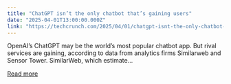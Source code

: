 ```yaml
---
title: "ChatGPT isn’t the only chatbot that’s gaining users"
date: "2025-04-01T13:00:00.000Z"
link: "https://techcrunch.com/2025/04/01/chatgpt-isnt-the-only-chatbot-thats-gaining-users/"
---
```


OpenAI&#8217;s ChatGPT may be the world&#8217;s most popular chatbot app. But rival services are gaining, according to data from analytics firms Similarweb and Sensor Tower. SimilarWeb, which estimate...

[Read more](https://techcrunch.com/2025/04/01/chatgpt-isnt-the-only-chatbot-thats-gaining-users/)
